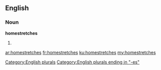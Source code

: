 ==English==

===Noun===
'''homestretches'''

# {{plural of|homestretch}}

[[Category:English plurals]]
[[Category:English plurals ending in "-es"]]

[[ar:homestretches]]
[[fr:homestretches]]
[[ku:homestretches]]
[[my:homestretches]]